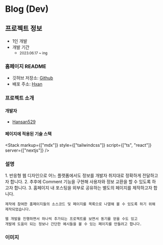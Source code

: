 
# Blog (Dev)

## 프로젝트 정보

- 1인 개발  
- 개발 기간 
    - <small className="text-xs">2023.06.17 ~ ing</small>

### 홈페이지 README

- 깃허브 저장소: <a target="_blank" href="https://github.com/Hansan529/Blog">Github</a>
- 배포 주소: <a target="_blank" href="https://hxan.net">Hxan</a>

### 프로젝트 소개

#### 개발자

 - [Hansan529](https://github.com/Hansan529)

#### 페이지에 적용된 기술 스택

<Stack markup={["mdx"]} style={["tailwindcss"]} script={["ts", "react"]} server={["nextjs"]} />

### 설명

<div className="max-w-prose text-base/10 break-keep">
    1. 반응형 웹 디자인으로 어느 플랫폼에서도 정보를 개발자 취지대로 정확하게 전달하고자 합니다.
    2. 추후에 Comment 기능을 구현해 사용자와 정보 교환을 할 수 있도록 하고자 합니다.
    3. 홈페이지 내 포스팅을 외부로 공유하는 별도의 페이지를 제작하고자 합니다.

    제작에 참여한 홈페이지들의 소스코드 및 페이지를 목록으로 나열해 볼 수 있도록 하기 위해 제작되었습니다.

    웹 개발을 진행하면서 하나씩 추가되는 프로젝트를 보면서 동기를 얻을 수도 있고
    개발에 도움이 되는 정보나 간단한 예시들을 볼 수 있는 페이지를 만들려고 합니다.
</div>


### 이미지